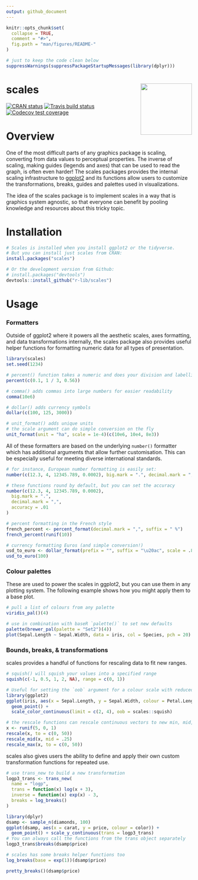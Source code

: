 ```yaml
---
output: github_document
---
```


<!-- README.md is generated from README.Rmd. Please edit that file -->

```r
knitr::opts_chunk$set(
  collapse = TRUE,
  comment = "#>",
  fig.path = "man/figures/README-"
)

# just to keep the code clean below
suppressWarnings(suppressPackageStartupMessages(library(dplyr)))
```

# scales <a href='https://scales.r-lib.org'><img src='man/figures/logo.png' align="right" height="139" /></a>

<!-- badges: start -->
[![CRAN status](https://www.r-pkg.org/badges/version/scales)](https://CRAN.R-project.org/package=scales)
[![Travis build status](https://travis-ci.org/hadley/scales.svg?branch=master)](https://travis-ci.org/hadley/scales)
[![Codecov test coverage](https://codecov.io/gh/hadley/scales/branch/master/graph/badge.svg)](https://codecov.io/gh/hadley/scales?branch=master)
<!-- badges: end -->

# Overview

One of the most difficult parts of any graphics package is scaling, 
converting from data values to perceptual properties. The inverse of scaling,
making guides (legends and axes) that can be used to read the graph, is often 
even harder! The scales packages provides the internal scaling infrastructure to
[ggplot2](github.com/tidyverse/ggplot2) and its functions allow users to 
customize the transformations, breaks, guides and palettes used in visualizations.

The idea of the scales package is to implement scales in a way 
that is graphics system agnostic, so that everyone can benefit by pooling 
knowledge and resources about this tricky topic.

# Installation

```r
# Scales is installed when you install ggplot2 or the tidyverse.
# But you can install just scales from CRAN:
install.packages("scales")

# Or the development version from Github:
# install.packages("devtools")
devtools::install_github("r-lib/scales")
```
  
# Usage
### Formatters 

Outside of ggplot2 where it powers all the aesthetic scales, axes formatting, 
and data transformations internally, the scales package also provides useful helper 
functions for formatting numeric data for all types of presentation. 

```r
library(scales)
set.seed(1234)

# percent() function takes a numeric and does your division and labelling for you
percent(c(0.1, 1 / 3, 0.56))

# comma() adds commas into large numbers for easier readability
comma(10e6)

# dollar() adds currency symbols
dollar(c(100, 125, 3000))

# unit_format() adds unique units
# the scale argument can do simple conversion on the fly
unit_format(unit = "ha", scale = 1e-4)(c(10e6, 10e4, 8e3))
```

All of these formatters are based on the underlying `number()` formatter which has additional arguments that allow further customisation. This can be especially 
useful for meeting diverse international standards. 

```r
# for instance, European number formatting is easily set:
number(c(12.3, 4, 12345.789, 0.0002), big.mark = ".", decimal.mark = ",")

# these functions round by default, but you can set the accuracy
number(c(12.3, 4, 12345.789, 0.0002),
  big.mark = ".",
  decimal.mark = ",",
  accuracy = .01
)

# percent formatting in the French style
french_percent <- percent_format(decimal.mark = ",", suffix = " %")
french_percent(runif(10))

# currency formatting Euros (and simple conversion!)
usd_to_euro <- dollar_format(prefix = "", suffix = "\u20ac", scale = .85)
usd_to_euro(100)
```

### Colour palettes

These are used to power the scales in ggplot2, but you can use them in any plotting 
system. The following example shows how you might apply them to a base plot.

```r
# pull a list of colours from any palette
viridis_pal()(4)

# use in combination with baseR `palette()` to set new defaults
palette(brewer_pal(palette = "Set2")(4))
plot(Sepal.Length ~ Sepal.Width, data = iris, col = Species, pch = 20)
```

### Bounds, breaks, & transformations

scales provides a handful of functions for rescaling data to fit new ranges.

```r
# squish() will squish your values into a specified range
squish(c(-1, 0.5, 1, 2, NA), range = c(0, 1))

# Useful for setting the `oob` argument for a colour scale with reduced limits
library(ggplot2)
ggplot(iris, aes(x = Sepal.Length, y = Sepal.Width, colour = Petal.Length)) +
  geom_point() +
  scale_color_continuous(limit = c(2, 4), oob = scales::squish)
```
```r
# the rescale functions can rescale continuous vectors to new min, mid, or max values
x <- runif(5, 0, 1)
rescale(x, to = c(0, 50))
rescale_mid(x, mid = .25)
rescale_max(x, to = c(0, 50))
```

scales also gives users the ability to define and apply their own custom 
transformation functions for repeated use.

```r
# use trans_new to build a new transformation
logp3_trans <- trans_new(
  name = "logp",
  trans = function(x) log(x + 3),
  inverse = function(x) exp(x) - 3,
  breaks = log_breaks()
)

library(dplyr)
dsamp <- sample_n(diamonds, 100)
ggplot(dsamp, aes(x = carat, y = price, colour = color)) +
  geom_point() + scale_y_continuous(trans = logp3_trans)
# You can always call the functions from the trans object separately
logp3_trans$breaks(dsamp$price)

# scales has some breaks helper functions too
log_breaks(base = exp(1))(dsamp$price)

pretty_breaks()(dsamp$price)
```
